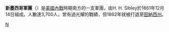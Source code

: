 {{Unreferenced|time=2022-01-18T04:03:26+00:00}}
'''新墨西哥軍團'''（{{lang-en|Army of New Mexico}}）是[[美國內戰|美國內戰]]時期南方的一支軍團，由H. H. Sibley於1861年12月14日組成。人數達3,700人，曾有過光耀的戰績，但1862年就被打退至[[田納西州|田納西州]]。

{{mil-stub}}
{{美利堅聯盟國陸軍軍團}}
[[Category:邦聯軍團|N]]